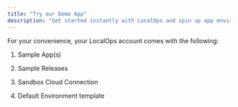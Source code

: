 ```yaml
---
title: "Try our Demo App"
description: "Get started instantly with LocalOps and spin up app environments using our sample apps and sandbox AWS connection."
---
```


For your convenience, your LocalOps account comes with the following:

1. Sample App(s)

2. Sample Releases

3. Sandbox Cloud Connection

4. Default Environment template
